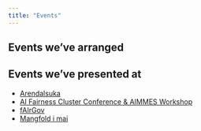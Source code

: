 ```yaml
---
title: "Events"
---
```


## Events we've arranged


## Events we've presented at
- [Arendalsuka](https://www.arendalsuka.no/programsoek/details/40959)
- [AI Fairness Cluster Conference & AIMMES Workshop](https://ai-fairness-cluster.zohobackstage.com/AIFairnessClusterConference2025)
- [fAIrGov](https://bookdown.org/sveinungarnesen78/fairgov-website/fairgov-website.html)
- [Mangfold i mai](https://mangfoldimai.no/)

